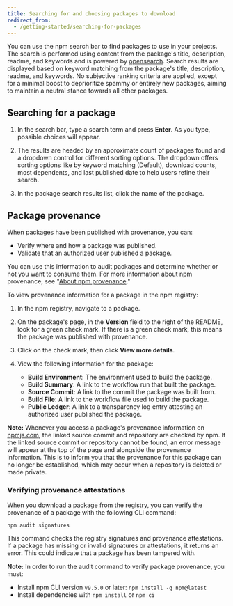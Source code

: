 ```yaml
---
title: Searching for and choosing packages to download
redirect_from:
  - /getting-started/searching-for-packages
---
```


You can use the npm search bar to find packages to use in your projects. The search is performed using content from the package's title, description, readme, and keywords and is powered by [opensearch](https://opensearch.org/). Search results are displayed based on keyword matching from the package's title, description, readme, and keywords. No subjective ranking criteria are applied, except for a minimal boost to deprioritize spammy or entirely new packages, aiming to maintain a neutral stance towards all other packages.

## Searching for a package

1. In the search bar, type a search term and press **Enter**. As you type, possible choices will appear.

   <Screenshot src="/packages-and-modules/getting-packages-from-the-registry/search-suggestions.png" alt="Screenshot of a search text box with automatic suggestions" />

   <Screenshot src="/packages-and-modules/getting-packages-from-the-registry/search-results.png" alt="Screenshot of the search text box and search results" />

2. The results are headed by an approximate count of packages found and a dropdown control for different sorting options. The dropdown offers sorting options like by keyword matching (Default), download counts, most dependents, and last published date to help users refine their search.

   <Screenshot src="/packages-and-modules/getting-packages-from-the-registry/search-sort-options.png" alt="Screenshot of the search Sort by dropdown featuring sorting options" />

3. In the package search results list, click the name of the package.

## Package provenance

When packages have been published with provenance, you can:

- Verify where and how a package was published.
- Validate that an authorized user published a package.

You can use this information to audit packages and determine whether or not you want to consume them. For more information about npm provenance, see "[About npm provenance][about-provenance]."

To view provenance information for a package in the npm registry:

1. In the npm registry, navigate to a package.

2. On the package's page, in the **Version** field to the right of the README, look for a green check mark. If there is a green check mark, this means the package was published with provenance.

   <Screenshot src="/packages-and-modules/getting-packages-from-the-registry/npm-provenance-check-mark.png" alt="Screenshot showing a Version field with a green check mark" />

3. Click on the check mark, then click **View more details**.

4. View the following information for the package:

   - **Build Environment**: The environment used to build the package.
   - **Build Summary**: A link to the workflow run that built the package.
   - **Source Commit**: A link to the commit the package was built from.
   - **Build File**: A link to the workflow file used to build the package.
   - **Public Ledger**: A link to a transparency log entry attesting an authorized user published the package.

   <Screenshot src="/packages-and-modules/getting-packages-from-the-registry/npm-provenance.png" alt="Screenshot showing npm provenance information for a published package" />

<Note>

**Note:** Whenever you access a package's provenance information on [npmjs.com](https://npmjs.com), the linked source commit and repository are checked by npm. If the linked source commit or repository cannot be found, an error message will appear at the top of the page and alongside the provenance information. This is to inform you that the provenance for this package can no longer be established, which may occur when a repository is deleted or made private.

<Screenshot src="/packages-and-modules/getting-packages-from-the-registry/npm-provenance-unreachable-source-commit@2x.png" alt="Screenshot showing a warning when the provenance source commit or repository cannot be found." />

</Note>

### Verifying provenance attestations

When you download a package from the registry, you can verify the provenance of a package with the following CLI command:

```
npm audit signatures
```

This command checks the registry signatures and provenance attestations. If a package has missing or invalid signatures or attestations, it returns an error. This could indicate that a package has been tampered with.

<Note>

**Note:** In order to run the audit command to verify package provenance, you must:

- Install npm CLI version `v9.5.0` or later: `npm install -g npm@latest`
- Install dependencies with `npm install` or `npm ci`

</Note>

[about-provenance]: /generating-provenance-statements#about-npm-provenance
